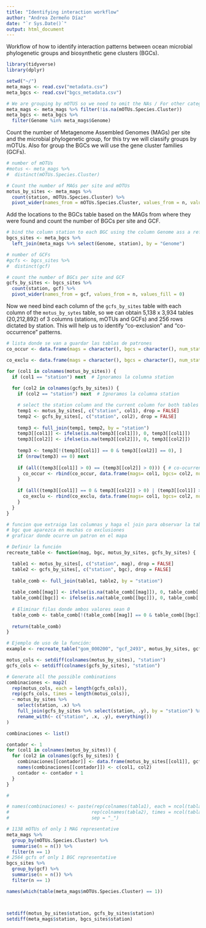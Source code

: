 ```yaml
---
title: "Identifying interaction workflow"
author: "Andrea Zermeño Díaz"
date: "`r Sys.Date()`"
output: html_document
---
```


Workflow of how to identify interaction patterns between ocean microbial phylogenetic groups and biosynthetic gene clusters (BGCs).

```r
library(tidyverse)
library(dplyr)
```

```r
setwd("~/")
meta_mags <- read.csv("metadata.csv")
meta_bgcs <- read.csv("bgcs_metadata.csv")

# We are grouping by mOTUS so we need to omit the NAs / For other categories skip this 
meta_mags <- meta_mags %>% filter(!is.na(mOTUs.Species.Cluster))
meta_bgcs <- meta_bgcs %>%
  filter(Genome %in% meta_mags$Genome)
```

Count the number of Metagenome Assembled Genomes (MAGs) per site and the microbial phylogenetic group, for this try we will classify groups by mOTUs. Also for group the BGCs we will use the gene cluster families (GCFs).

```r
# number of mOTUs
#motus <- meta_mags %>% 
#  distinct(mOTUs.Species.Cluster)

# Count the number of MAGs per site and mOTUs
motus_by_sites <- meta_mags %>%
  count(station, mOTUs.Species.Cluster) %>%
  pivot_wider(names_from = mOTUs.Species.Cluster, values_from = n, values_fill = 0)
```

Add the locations to the BGCs table based on the MAGs from where they were found and count the number of BGCs per site and GCF.

```r
# bind the column station to each BGC using the column Genome ass a reference to match it 
bgcs_sites <- meta_bgcs %>%
  left_join(meta_mags %>% select(Genome, station), by = "Genome")

# number of GCFs 
#gcfs <- bgcs_sites %>% 
#  distinct(gcf)

# count the number of BGCs per site and GCF
gcfs_by_sites <- bgcs_sites %>%
  count(station, gcf) %>%
  pivot_wider(names_from = gcf, values_from = n, values_fill = 0) 
```

Now we need bind each column of the `gcfs_by_sites` table with each column of the `motus_by_sytes` table, so we can obtain 5,138 x 3,934 tables (20,212,892)  of 3 columns (stations, mOTUs and GCFs) and 256 rows dictated by station. This will help us to identify "co-exclusion" and "co-occurrence" patterns.


```r
# lista donde se van a guardar las tablas de patrones
co_occur <- data.frame(mags = character(), bgcs = character(), num_stations = integer(), stringsAsFactors = FALSE)

co_exclu <- data.frame(mags = character(), bgcs = character(), num_stations = integer(), stringsAsFactors = FALSE)

for (col1 in colnames(motus_by_sites)) {
  if (col1 == "station") next  # Ignoramos la columna station
  
  for (col2 in colnames(gcfs_by_sites)) {
    if (col2 == "station") next  # Ignoramos la columna station

    # select the station column and the current column for both tables
    temp1 <- motus_by_sites[, c("station", col1), drop = FALSE]
    temp2 <- gcfs_by_sites[, c("station", col2), drop = FALSE]
    
    temp3 <- full_join(temp1, temp2, by = "station")
    temp3[[col1]] <- ifelse(is.na(temp3[[col1]]), 0, temp3[[col1]])
    temp3[[col2]] <- ifelse(is.na(temp3[[col2]]), 0, temp3[[col2]])
    
    temp3 <- temp3[!(temp3[[col1]] == 0 & temp3[[col2]] == 0), ]
    if (nrow(temp3) == 0) next
    
    if (all((temp3[[col1]] > 0) == (temp3[[col2]] > 0))) { # co-ocurrencia
      co_occur <- rbind(co_occur, data.frame(mags= col1, bgcs= col2, num_stations= nrow(temp3)))
    }
    
    if (all((temp3[[col1]] == 0 & temp3[[col2]] > 0) | (temp3[[col1]] > 0 & temp3[[col2]] == 0))) {    # co-exclusion
      co_exclu <- rbind(co_exclu, data.frame(mags= col1, bgcs= col2, num_stations= nrow(temp3)))
    }
  }
}

# funcion que extraiga las columnas y haga el join para observar la tabla
# bgc que aparezca en muchas co exclusiones 
# graficar donde ocurre un patron en el mapa 
```

```r
# Definir la función
recreate_table <- function(mag, bgc, motus_by_sites, gcfs_by_sites) {

  table1 <- motus_by_sites[, c("station", mag), drop = FALSE]
  table2 <- gcfs_by_sites[, c("station", bgc), drop = FALSE]
  
  table_comb <- full_join(table1, table2, by = "station")
  
  table_comb[[mag]] <- ifelse(is.na(table_comb[[mag]]), 0, table_comb[[mag]])
  table_comb[[bgc]] <- ifelse(is.na(table_comb[[bgc]]), 0, table_comb[[bgc]])
  
  # Eliminar filas donde ambos valores sean 0
  table_comb <- table_comb[!(table_comb[[mag]] == 0 & table_comb[[bgc]] == 0), ]
  
  return(table_comb)
}

# Ejemplo de uso de la función:
example <- recreate_table("gom_000200", "gcf_2493", motus_by_sites, gcfs_by_sites)


```

#####################################################

```r

motus_cols <- setdiff(colnames(motus_by_sites), "station")
gcfs_cols <- setdiff(colnames(gcfs_by_sites), "station")

# Generate all the possible combinations
combinaciones <- map2(
  rep(motus_cols, each = length(gcfs_cols)), 
  rep(gcfs_cols, times = length(motus_cols)),
  ~ motus_by_sites %>%
    select(station, .x) %>%
    full_join(gcfs_by_sites %>% select(station, .y), by = "station") %>%
    rename_with(~ c("station", .x, .y), everything())
)
```

```r
combinaciones <- list()

contador <- 1
for (col1 in colnames(motus_by_sites)) {
  for (col2 in colnames(gcfs_by_sites)) {
    combinaciones[[contador]] <- data.frame(motus_by_sites[[col1]], gcfs_by_sites[[col2]])
    names(combinaciones[[contador]]) <- c(col1, col2)
    contador <- contador + 1
  }
}

#

# names(combinaciones) <- paste(rep(colnames(tabla1), each = ncol(tabla2)),
#                              rep(colnames(tabla2), times = ncol(tabla1)),
#                              sep = "_")

```

```r
# 1138 mOTUs of only 1 MAG representative 
meta_mags %>%
  group_by(mOTUs.Species.Cluster) %>%                     
  summarise(n = n()) %>%                 
  filter(n == 1)  
# 2564 gcfs of only 1 BGC representative 
bgcs_sites %>%
  group_by(gcf) %>%                     
  summarise(n = n()) %>%                 
  filter(n == 1)  

names(which(table(meta_mags$mOTUs.Species.Cluster) == 1))



setdiff(motus_by_sites$station, gcfs_by_sites$station)
setdiff(meta_mags$station, bgcs_sites$station)
```




